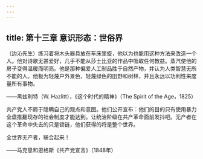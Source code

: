 ```yaml
---
---
---
```

title: 第十三章 意识形态：世俗界
---




（边沁先生）练习着将木头器具放在车床里旋，他以为也能用这种方法来改造一个人。他对诗歌无甚爱好，几乎不能从莎士比亚的作品中吸取任何教益。蒸汽使他的房子变得温暖而明亮。他是那种偏爱人工制品胜于自然产物，并认为人类智慧无所不能的人。他极为轻蔑户外景色，轻蔑绿色的田野和树林，并且永远以功利性来度量所有事物。

——黑兹利特（W. Hazlitt），《这个时代的精神》（The Spirit of the Age，1825）

共产党人不屑于隐瞒自己的观点和意图。他们公开宣布：他们的目的只有使用暴力全盘推翻现存的社会制度才能达到。让统治阶级在共产革命面前发抖吧。无产者在这个革命中失去的只是锁链，他们获得的将是整个世界。

全世界无产者，联合起来！

——马克思和恩格斯《共产党宣言》（1848年）